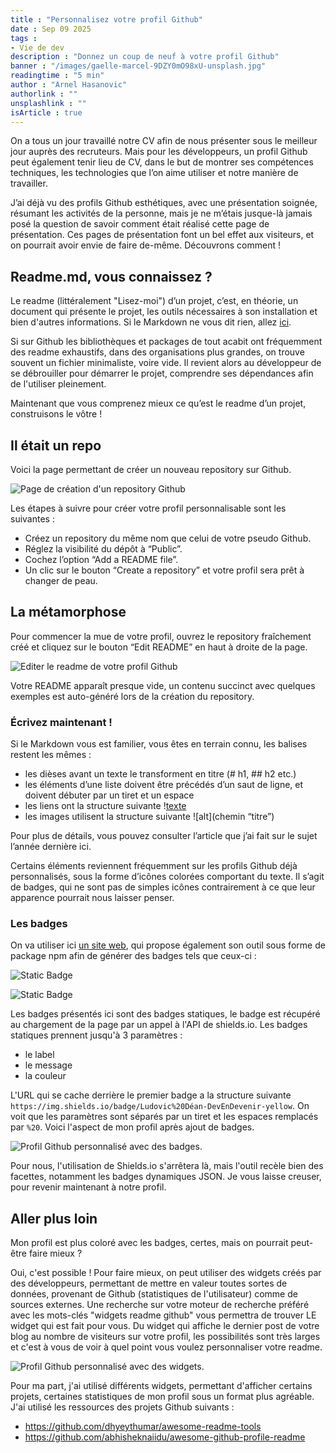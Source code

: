 ```yaml
---
title : "Personnalisez votre profil Github"
date : Sep 09 2025
tags :
- Vie de dev
description : "Donnez un coup de neuf à votre profil Github"
banner : "/images/gaelle-marcel-9DZY0mO98xU-unsplash.jpg"
readingtime : "5 min"
author : "Arnel Hasanovic"
authorlink : ""
unsplashlink : ""
isArticle : true
---
```

On a tous un jour travaillé notre CV afin de nous présenter sous le meilleur jour auprès des recruteurs. Mais pour les développeurs, un profil Github peut également tenir lieu de CV, dans le but de montrer ses compétences techniques, les technologies que l’on aime utiliser et notre manière de travailler.

J’ai déjà vu des profils Github esthétiques, avec une présentation soignée, résumant les activités de la personne, mais je ne m’étais jusque-là jamais posé la question de savoir comment était réalisé cette page de présentation. Ces pages de présentation font un bel effet aux visiteurs, et on pourrait avoir envie de faire de-même. Découvrons comment !

## Readme.md, vous connaissez ?

Le readme (littéralement "Lisez-moi") d’un projet, c’est, en théorie, un document qui présente le projet, les outils nécessaires à son installation et bien d'autres informations. Si le Markdown ne vous dit rien, allez [ici](https://ludovicdean.github.io/blog/markdown).

Si sur Github les bibliothèques et packages de tout acabit ont fréquemment des readme exhaustifs, dans des organisations plus grandes, on trouve souvent un fichier minimaliste, voire vide. Il revient alors au développeur de se débrouiller pour démarrer le projet, comprendre ses dépendances afin de l'utiliser pleinement.

Maintenant que vous comprenez mieux ce qu’est le readme d’un projet, construisons le vôtre !

## Il était un repo

Voici la page permettant de créer un nouveau repository sur Github.

![Page de création d'un repository Github](/devendevenir/images/github-profile-create-new-repository.png)

Les étapes à suivre pour créer votre profil personnalisable sont les suivantes :

- Créez un repository du même nom que celui de votre pseudo Github.
- Réglez la visibilité du dépôt à “Public”.
- Cochez l’option “Add a README file”.
- Un clic sur le bouton “Create a repository” et votre profil sera prêt à changer de peau.

## La métamorphose

Pour commencer la mue de votre profil, ouvrez le repository fraîchement créé et cliquez sur le bouton “Edit README” en haut à droite de la page.

![Editer le readme de votre profil Github](/devendevenir/images/github-profile-edit-readme.png)

Votre README apparaît presque vide, un contenu succinct avec quelques exemples est auto-généré lors de la création du repository.

### Écrivez maintenant !

Si le Markdown vous est familier, vous êtes en terrain connu, les balises restent les mêmes :

- les dièses avant un texte le transforment en titre (# h1, ## h2 etc.)
- les éléments d’une liste doivent être précédés d’un saut de ligne, et doivent débuter par un tiret et un espace
- les liens ont la structure suivante \![texte]()
- les images utilisent la structure suivante ![alt](chemin “titre”)

Pour plus de détails, vous pouvez consulter l’article que j’ai fait sur le sujet l’année dernière ici.

Certains éléments reviennent fréquemment sur les profils Github déjà personnalisés, sous la forme d’icônes colorées comportant du texte. Il s’agit de badges, qui ne sont pas de simples icônes contrairement à ce que leur apparence pourrait nous laisser penser.

### Les badges

On va utiliser ici [un site web](shields.io), qui propose également son outil sous forme de package npm afin de générer des badges tels que ceux-ci :

![Static Badge](https://img.shields.io/badge/Ludovic%20Déan-DevEnDevenir-yellow)

![Static Badge](https://img.shields.io/badge/Chargement-90%25-yellow)

Les badges présentés ici sont des badges statiques, le badge est récupéré au chargement de la page par un appel à l'API de shields.io. Les badges statiques prennent jusqu'à 3 paramètres :

- le label
- le message
- la couleur

L'URL qui se cache derrière le premier badge a la structure suivante `https://img.shields.io/badge/Ludovic%20Déan-DevEnDevenir-yellow`. On voit que les paramètres sont séparés par un tiret et les espaces remplacés par `%20`. Voici l'aspect de mon profil après ajout de badges.

![Profil Github personnalisé avec des badges.](/devendevenir/images/github-badges.png)

Pour nous, l'utilisation de Shields.io s'arrêtera là, mais l'outil recèle bien des facettes, notamment les badges dynamiques JSON. Je vous laisse creuser, pour revenir maintenant à notre profil.

## Aller plus loin

Mon profil est plus coloré avec les badges, certes, mais on pourrait peut-être faire mieux ?

Oui, c'est possible ! Pour faire mieux, on peut utiliser des widgets créés par des développeurs, permettant de mettre en valeur toutes sortes de données, provenant de Github (statistiques de l'utilisateur) comme de sources externes. Une recherche sur votre moteur de recherche préféré avec les mots-clés "widgets readme github" vous permettra de trouver LE widget qui est fait pour vous. Du widget qui affiche le dernier post de votre blog au nombre de visiteurs sur votre profil, les possibilités sont très larges et c'est à vous de voir à quel point vous voulez personnaliser votre readme.

![Profil Github personnalisé avec des widgets.](/devendevenir/images/github-widgets.png)

Pour ma part, j'ai utilisé différents widgets, permettant d'afficher certains projets, certaines statistiques de mon profil sous un format plus agréable. J'ai utilisé les ressources des projets Github suivants :

- https://github.com/dhyeythumar/awesome-readme-tools
- https://github.com/abhisheknaiidu/awesome-github-profile-readme



